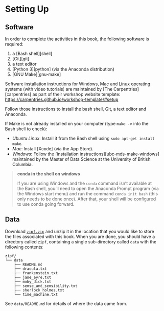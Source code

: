 # Setting Up {#install}

## Software {#intall-software}

In order to complete the activities in this book,
the following software is required:

1. a [Bash shell][shell]
2. [Git][git]
3. a text editor
4. [Python 3][python] (via the Anaconda distribution)
5. [GNU Make][gnu-make]

Software installation instructions for Windows, Mac and Linux operating systems
(with video tutorials) are maintained by [The Carpentries][carpentries]
as part of their workshop website template:
[https://carpentries.github.io/workshop-template/#setup](https://carpentries.github.io/workshop-template/#setup)

Follow those instructions to install the bash shell, Git, a text editor and Anaconda.

If Make is not already installed on your computer (type `make -v` into the Bash shell to check): 

- *Ubuntu Linux*: Install it from the Bash shell using `sudo apt-get install make`.
- *Mac*: Install [Xcode] (via the App Store).
- *Windows*: Follow the [installation instructions][ubc-mds-make-windows] maintained by the
  Master of Data Science at the University of British Columbia.

> **conda in the shell on windows**
>
> If you are using Windows and the `conda` command isn’t available at the Bash shell,
> you’ll need to open the Anaconda Prompt program (via the Windows start menu)
> and run the command `conda init bash` (this only needs to be done once).
> After that, your shell will be configured to use conda going forward.
  
## Data {#install-data}

Download [`zipf.zip`][data-files] and unzip it in the location that you would like
to store the files associated with this book.
When you are done,
you should have a directory called `zipf`,
containing a single sub-directory called `data`
with the following contents:
 
```text
zipf/
└── data
    ├── README.md
    ├── dracula.txt
    ├── frankenstein.txt
    ├── jane_eyre.txt
    ├── moby_dick.txt
    ├── sense_and_sensibility.txt
    ├── sherlock_holmes.txt
    └── time_machine.txt
```

See `data/README.md` for details of where the data came from.

[data-files]: data/zipf.zip
